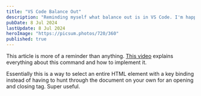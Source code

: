 ```yaml
---
title: "VS Code Balance Out"
description: "Reminding myself what balance out is in VS Code. I'm happy if this helps you too."
pubDate: 8 Jul 2024
lastUpdate: 8 Jul 2024
heroImage: "https://picsum.photos/720/360"
published: true
---
```


This article is more of a reminder than anything. [This video](https://www.youtube.com/shorts/NwqhFb4B5LU) explains everything about this command and how to implement it.

Essentially this is a way to select an entire HTML element with a key binding instead of having to hunt through the document on your own for an opening and closing tag. Super useful.
